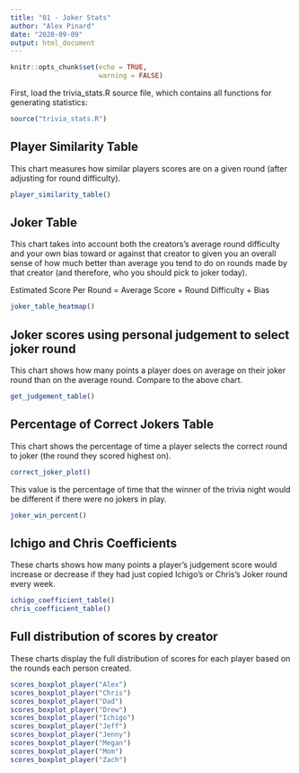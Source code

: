 ```yaml
---
title: "01 - Joker Stats"
author: "Alex Pinard"
date: "2020-09-09"
output: html_document
---
```


```r
knitr::opts_chunk$set(echo = TRUE,
                      warning = FALSE)
```

First, load the trivia_stats.R source file, which contains all functions for generating statistics:

```r
source("trivia_stats.R")

```


## Player Similarity Table

This chart measures how similar players scores are on a given round (after adjusting for round difficulty).

```r
player_similarity_table()
```


## Joker Table

This chart takes into account both the creators's average round difficulty and your own bias toward or against that creator to given you an overall sense of how much better than average you tend to do on rounds made by that creator (and therefore, who you should pick to joker today).

Estimated Score Per Round = Average Score + Round Difficulty + Bias


```r
joker_table_heatmap()
```

## Joker scores using personal judgement to select joker round

This chart shows how many points a player does on average on their joker round than on the average round. Compare to the above chart.

```r
get_judgement_table()
```

## Percentage of Correct Jokers Table

This chart shows the percentage of time a player selects the correct round to joker (the round they scored highest on).

```r
correct_joker_plot()
```

This value is the percentage of time that the winner of the trivia night would be different if there were no jokers in play.

```r
joker_win_percent()
```

## Ichigo and Chris Coefficients

These charts shows how many points a player's judgement score would increase or decrease if they had just copied Ichigo's or Chris's Joker round every week.

```r
ichigo_coefficient_table()
chris_coefficient_table()
```

## Full distribution of scores by creator

These charts display the full distribution of scores for each player based on the rounds each person created.

```r
scores_boxplot_player("Alex")
scores_boxplot_player("Chris")
scores_boxplot_player("Dad")
scores_boxplot_player("Drew")
scores_boxplot_player("Ichigo")
scores_boxplot_player("Jeff")
scores_boxplot_player("Jenny")
scores_boxplot_player("Megan")
scores_boxplot_player("Mom")
scores_boxplot_player("Zach")
```

